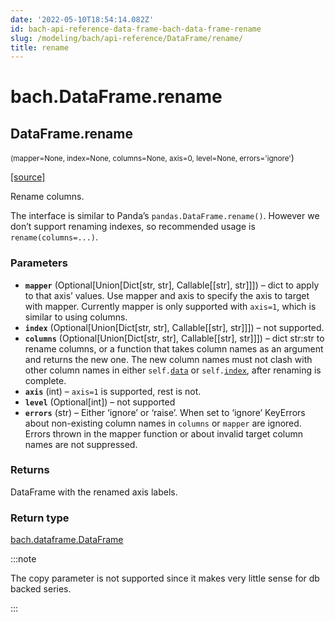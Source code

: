 ```yaml
---
date: '2022-05-10T18:54:14.082Z'
id: bach-api-reference-data-frame-bach-data-frame-rename
slug: /modeling/bach/api-reference/DataFrame/rename/
title: rename
---
```


# bach.DataFrame.rename

<div className="method">

## <span className="additional-name">DataFrame.</span><span className="name">rename</span>

<small className="parameter-list">(<span className="parameter" id="mapper">mapper=None</span>, <span className="parameter" id="index">index=None</span>, <span className="parameter" id="columns">columns=None</span>, <span className="parameter" id="axis">axis=0</span>, <span className="parameter" id="level">level=None</span>, <span className="parameter" id="errors">errors='ignore'</span></small>)


&#8203;<span className="view-source">[[source]](https://github.com/objectiv/objectiv-analytics/blob/main/bach/bach/dataframe.py)</span>

<div className="content">

Rename columns.

The interface is similar to Panda’s `pandas.DataFrame.rename()`. However we don’t support
renaming indexes, so recommended usage is `rename(columns=...)`.


### Parameters

* **`mapper`** (Optional[Union[Dict[str, str], Callable[[str], str]]]) – dict to apply to that axis’ values. Use mapper and axis to specify the axis to target
with mapper. Currently mapper is only supported with `axis=1`, which is similar to using
columns.
* **`index`** (Optional[Union[Dict[str, str], Callable[[str], str]]]) – not supported.
* **`columns`** (Optional[Union[Dict[str, str], Callable[[str], str]]]) – dict str:str to rename columns, or a function that takes column names as an argument
and returns the new one. The new column names must not clash with other column names in either
`self.`[`data`](/modeling/bach/api-reference/DataFrame/bach.DataFrame.data.mdx) or `self.`[`index`](/modeling/bach/api-reference/DataFrame/bach.DataFrame.index.mdx), after renaming is complete.
* **`axis`** (int) – `axis=1` is supported, rest is not.
* **`level`** (Optional[int]) – not supported
* **`errors`** (str) – Either ‘ignore’ or ‘raise’. When set to ‘ignore’ KeyErrors about non-existing
column names in `columns` or `mapper` are ignored. Errors thrown in the mapper function or
about invalid target column names are not suppressed.



### Returns

DataFrame with the renamed axis labels.



### Return type

[bach.dataframe.DataFrame](/modeling/bach/api-reference/DataFrame/index.mdx)


:::note

The copy parameter is not supported since it makes very little sense for db backed series.


:::


</div>


</div>
